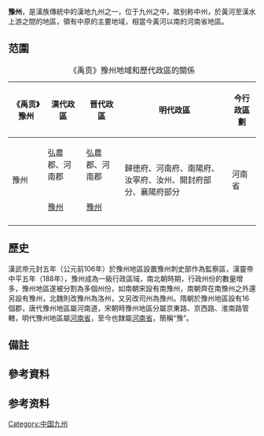 '''豫州'''，是漢族傳統中的漢地九州{{refTag|name=C|1=《武當山玄天上帝經》：「看閆浮四部州，花花世界。有名山合洞府，件件不同。南部州中華國，九州漢地。」...「爾時彌陀教主領定天佛牒文玉皇勑令老母丹書諸仙聖寶降臨凡世前到九州漢地無影山前」...「今有後天教主奉天佛遣差在下方九州漢地無影山前無為府三心堂演教要渡三會賢良」...}}之一，位于九州之中，故别称中州，於黃河至漢水上游之間的地區{{refTag|name=A|1=《呂氏春秋·有始覽·有始》：「何謂九州？河、漢之間為豫州，周也。」}}，領有中原的主要地域，相當今黃河以南的河南省地區。

== 范圍 ==
{| class="wikitable" 
|+《禹贡》豫州地域和歷代政區的關係
! 《禹贡》豫州  !! 漢代政區 !! 晋代政區 !! 明代政區 !! 今行政區劃
|-
| rowspan=2 | 豫州 || 弘農郡、河南郡{{noteTag|name=a|1=由京兆尹、左馮翊、右扶風、弘農郡、河東郡、河內郡、河南郡，共七郡組成，其中京兆尹、左馮翊、右扶風三郡屬雍州，河東郡、河內郡二郡屬冀州，弘農郡、河南郡二郡屬豫州{{refTag|name=B|1=《晉書卷十四·志第四·地理上·司州》「司州。案《禹貢》豫州之地。及漢武帝，初置司隸校尉，所部三輔、三河諸郡。其界西得雍州之京兆、馮翊、扶風三郡，北得冀州之河東、河內二郡，東得豫州之弘農、河南二郡，郡凡七。」}}}} || 弘農郡、河南郡{{noteTag|name=a|}} || rowspan=2 | 歸徳府、河南府、南陽府、汝寧府、汝州、開封府部分{{noteTag|name=b|1=只有該府部份地區}}、襄陽府部分{{noteTag|name=b}} || rowspan=2 | 河南省{{noteTag|name=c|1=黃河以北的地區除外}}
|-
| [[豫州刺史部|豫州]] || [[西晉豫州行政區劃|豫州]]  
|-
|}
== 歷史 ==
漢武帝元封五年（公元前106年）於豫州地區設置豫州刺史部作為監察區，漢靈帝中平五年（188年），豫州成為一級行政區域，南北朝時期，行政州份的數量增多，豫州地區遂被分割為多個州份，如南朝宋設有南豫州，南朝齊在南豫州之外還另設有豫州，北魏則改豫州為洛州，又另改司州為豫州。隋朝於豫州地區設有16個郡，唐代豫州地區屬河南道，宋朝時豫州地區分屬京東路、京西路、淮南路管轄，明代豫州地區屬[[河南等處承宣布政使司|河南省]]，至今也隸屬[[河南省|河南省]]，簡稱“豫”。

==備註==
{{noteFoot}}

==參考資料==
{{refFoot}}
== 参考资料 ==
{{Reflist}}

{{中国九州}}
[[Category:中国九州|Category:中国九州]]